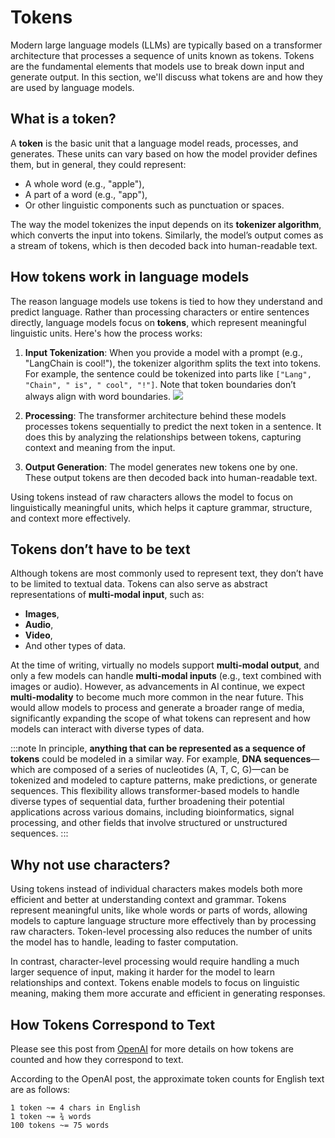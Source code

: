 # Tokens

Modern large language models (LLMs) are typically based on a transformer architecture that processes a sequence of units known as tokens. Tokens are the fundamental elements that models use to break down input and generate output. In this section, we'll discuss what tokens are and how they are used by language models.

## What is a token?

A **token** is the basic unit that a language model reads, processes, and generates. These units can vary based on how the model provider defines them, but in general, they could represent:

* A whole word (e.g., "apple"),
* A part of a word (e.g., "app"),
* Or other linguistic components such as punctuation or spaces.

The way the model tokenizes the input depends on its **tokenizer algorithm**, which converts the input into tokens. Similarly, the model’s output comes as a stream of tokens, which is then decoded back into human-readable text.

## How tokens work in language models

The reason language models use tokens is tied to how they understand and predict language. Rather than processing characters or entire sentences directly, language models focus on **tokens**, which represent meaningful linguistic units. Here's how the process works:

1. **Input Tokenization**: When you provide a model with a prompt (e.g., "LangChain is cool!"), the tokenizer algorithm splits the text into tokens. For example, the sentence could be tokenized into parts like `["Lang", "Chain", " is", " cool", "!"]`. Note that token boundaries don’t always align with word boundaries.
    ![](/img/tokenization.png)

2. **Processing**: The transformer architecture behind these models processes tokens sequentially to predict the next token in a sentence. It does this by analyzing the relationships between tokens, capturing context and meaning from the input.
3. **Output Generation**: The model generates new tokens one by one. These output tokens are then decoded back into human-readable text.

Using tokens instead of raw characters allows the model to focus on linguistically meaningful units, which helps it capture grammar, structure, and context more effectively.

## Tokens don’t have to be text

Although tokens are most commonly used to represent text, they don’t have to be limited to textual data. Tokens can also serve as abstract representations of **multi-modal input**, such as:

- **Images**,
- **Audio**,
- **Video**,
- And other types of data.

At the time of writing, virtually no models support **multi-modal output**, and only a few models can handle **multi-modal inputs** (e.g., text combined with images or audio). However, as advancements in AI continue, we expect **multi-modality** to become much more common in the near future. This would allow models to process and generate a broader range of media, significantly expanding the scope of what tokens can represent and how models can interact with diverse types of data.

:::note
In principle, **anything that can be represented as a sequence of tokens** could be modeled in a similar way. For example, **DNA sequences**—which are composed of a series of nucleotides (A, T, C, G)—can be tokenized and modeled to capture patterns, make predictions, or generate sequences. This flexibility allows transformer-based models to handle diverse types of sequential data, further broadening their potential applications across various domains, including bioinformatics, signal processing, and other fields that involve structured or unstructured sequences.
:::

## Why not use characters?

Using tokens instead of individual characters makes models both more efficient and better at understanding context and grammar. Tokens represent meaningful units, like whole words or parts of words, allowing models to capture language structure more effectively than by processing raw characters. Token-level processing also reduces the number of units the model has to handle, leading to faster computation.

In contrast, character-level processing would require handling a much larger sequence of input, making it harder for the model to learn relationships and context. Tokens enable models to focus on linguistic meaning, making them more accurate and efficient in generating responses.

## How Tokens Correspond to Text

Please see this post from [OpenAI](https://help.openai.com/en/articles/4936856-what-are-tokens-and-how-to-count-them) for more details on how tokens are counted and how they correspond to text.

According to the OpenAI post, the approximate token counts for English text are as follows:

    1 token ~= 4 chars in English
    1 token ~= ¾ words
    100 tokens ~= 75 words